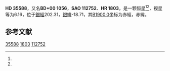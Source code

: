 {{Starbox begin
| name = HD 35588
}}
{{Starbox observe
| epoch = [[J2000.0|J2000.0]]
| constell = {{星座名待查}}<ref name=SIMBAD>{{cite web
 | url=http://simbad.u-strasbg.fr/simbad/sim-id?Ident=HR+1803
 | title=Pulsating variable Star
 | publisher=Centre de Données astronomiques de Strasbourg
 | work=SIMBAD
 | accessdate=2012-07-13
 | archive-date=2016-03-16
 | archive-url=https://web.archive.org/web/20160316222942/http://simbad.u-strasbg.fr/simbad/sim-id?Ident=HR+1803
 | dead-url=no
 }}</ref><ref name=DATA>{{cite web
 | url=http://vizier.u-strasbg.fr/viz-bin/VizieR-5?-out.add=.&-source=5050&-corr=PK=HR&-out.max=9999&HR=1803
 | title=VizieR Detailed Page
 | accessdate=2012-07-13
 | archive-date=2019-02-16
 | archive-url=https://web.archive.org/web/20190216110207/http://vizier.u-strasbg.fr/viz-bin/VizieR-5?-out.add=.&-source=5050&-corr=PK=HR&-out.max=9999&HR=1803
 | dead-url=no
 }}</ref>
| 星官 = 
| ra = {{RA|5|25|47}}<ref name=SIMBAD /><ref name=DATA />
| dec = {{DEC|+0|31|15}}<ref name=SIMBAD /><ref name=DATA />
| appmag_v = 6.16<ref name=SIMBAD /><ref name=DATA />
}}
{{Starbox character
| class = B2.5V<ref name=SIMBAD /><ref name=DATA />
| b-v = -0.18<ref name=SIMBAD /><ref name=DATA />
| u-b = -0.75<ref name=SIMBAD /><ref name=DATA />
| r-i = -0.2<ref name=SIMBAD /><ref name=DATA />
| variable = 
}}
{{Starbox astrometry
| radial_v = -0.75
| prop_mo_ra = -24
| parallax = 
| p_error = 
}}
{{Starbox catalog
| names =BD+00 1056，[[SAO星表|SAO]] 112752，[[HD星表|HD]] 35588，[[HR星表|HR]] 1803}}
{{Starbox reference |Simbad=HR+1803}}
{{Starbox end}}

'''HD 35588'''，又名'''BD+00 1056'''，'''SAO 112752'''、'''HR 1803'''，是一颗恒星<ref name=SIMBAD /><ref name=DATA />，视星等为6.16，位于[[銀道座標系|銀經]]202.31，[[銀道座標系|銀緯]]-18.71，其[[B1900.0|B1900.0]]坐标为赤經{{RA|5|20|38.5}}，赤緯{{DEC|+0|-18.71|52}}。

== 参考文献 ==
{{reflist}}

{{star-stub}}

[[Category:HD和HDE天體|35588]]
[[Category:HR天體|1803]]
[[Category:SAO天體|112752]]